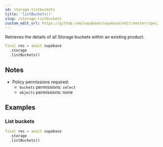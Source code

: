 ```yaml
---
id: storage-listbuckets
title: 'listBuckets()'
slug: /storage-listbuckets
custom_edit_url: https://github.com/supabase/supabase/edit/master/spec/supabase_dart_v1_legacy.yml
---
```



Retrieves the details of all Storage buckets within an existing product.

```dart
final res = await supabase
  .storage
  .listBuckets()
```

## Notes

- Policy permissions required:
  - `buckets` permissions: `select`
  - `objects` permissions: none

## Examples

### List buckets

```dart
final res = await supabase
  .storage
  .listBuckets()
```
